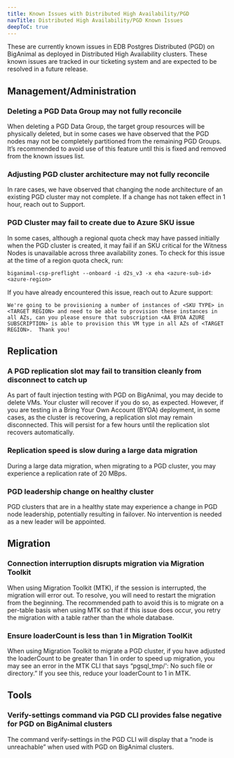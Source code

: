 ```yaml
---
title: Known Issues with Distributed High Availability/PGD
navTitle: Distributed High Availability/PGD Known Issues
deepToC: true
---
```


These are currently known issues in EDB Postgres Distributed (PGD) on BigAnimal as deployed in Distributed High Availability clusters. These known issues are tracked in our ticketing system and are expected to be resolved in a future release. 

## Management/Administration

### Deleting a PGD Data Group may not fully reconcile 
When deleting a PGD Data Group, the target group resources will be physically deleted, but in some cases we have observed that the PGD nodes may not be completely partitioned from the remaining PGD Groups.  It’s recommended to avoid use of this feature until this is fixed and removed from the known issues list. 

### Adjusting PGD cluster architecture may not fully reconcile
In rare cases, we have observed that changing the node architecture of an existing PGD cluster may not complete. If a change has not taken effect in 1 hour, reach out to Support. 

### PGD Cluster may fail to create due to Azure SKU issue
In some cases, although a regional quota check may have passed initially when the PGD cluster is created, it may fail if an SKU critical for the Witness Nodes is unavailable across three availability zones.
To check for this issue at the time of a region quota check, run: 

```
biganimal-csp-preflight --onboard -i d2s_v3 -x eha <azure-sub-id> <azure-region>
```

If you have already encountered this issue, reach out to Azure support: 

```plaintext
We're going to be provisioning a number of instances of <SKU TYPE> in <TARGET REGION> and need to be able to provision these instances in all AZs, can you please ensure that subscription <AA BYOA AZURE SUBSCRIPTION> is able to provision this VM type in all AZs of <TARGET REGION>.  Thank you!
```

## Replication

### A PGD replication slot may fail to transition cleanly from disconnect to catch up 
As part of fault injection testing with PGD on BigAnimal, you may decide to delete VMs. Your cluster will recover if you do so, as expected. However, if you are testing in a Bring Your Own Account (BYOA) deployment, in some cases, as the cluster is recovering, a replication slot may remain disconnected. This will persist for a few hours until the replication slot recovers automatically.  

### Replication speed is slow during a large data migration
During a large data migration, when migrating to a PGD cluster, you may experience a replication rate of 20 MBps. 

### PGD leadership change on healthy cluster
PGD clusters that are in a healthy state may experience a change in PGD node leadership, potentially resulting in failover. No intervention is needed as a new leader will be appointed.  

## Migration

### Connection interruption disrupts migration via Migration Toolkit 
When using Migration Toolkit (MTK), if the session is interrupted, the migration will error out. To resolve, you will need to restart the migration from the beginning. The recommended path to avoid this is to migrate on a per-table basis when using MTK so that if this issue does occur, you retry the migration with a table rather than the whole database.  

### Ensure loaderCount is less than 1 in Migration ToolKit 
When using Migration Toolkit to migrate a PGD cluster, if you have adjusted the loaderCount to be greater than 1 in order to speed up migration, you may see an error in the MTK CLI that says “pgsql_tmp/': No such file or directory.” If you see this, reduce your loaderCount to 1 in MTK. 

## Tools

### Verify-settings command via PGD CLI provides false negative for PGD on BigAnimal clusters
The command verify-settings in the PGD CLI will display that a “node is unreachable” when used with PGD on BigAnimal clusters. 

